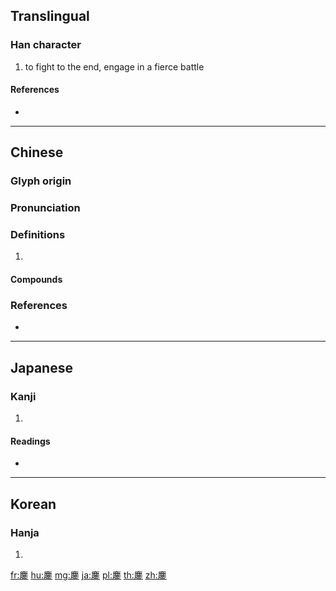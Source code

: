 {{character info/new}}
==Translingual==

===Han character===
{{Han char|rn=167|rad=金|as=11|sn=19|four=00109|canj=IPC}}

# to fight to the end, engage in a fierce battle

====References====
* {{Han ref|kx=1319.300|dkj=40799|hdz=64250.090|uh=93D6|ud=37846|bh=C3EF|bd=50159}}

----

==Chinese==
{{zh-forms}}

===Glyph origin===
{{Han etym}}

===Pronunciation===
{{zh-pron
|m=áo
|c=ou1,ngou1,ngou4
|mc=y
|oc=y
|cat=
}}

===Definitions===
{{zh-hanzi}}

# {{rfdef|zh}}

====Compounds====
{{zh-der|赤壁鏖兵|鏖兵|鏖兵赤壁|鏖戰|鏖糟}}

===References===
* {{R:yue:Hanzi}}

----

==Japanese==

===Kanji===
{{ja-kanji|grade=|rs=金11}}

# {{defn|lang=ja|sort=金11}}

====Readings====
* {{ja-readings|on=[[おう]] (ō)|kun=[[みなごろし]] (minagoroshi)|nanori=}}

----

==Korean==

===Hanja===
{{ko-hanja|hangeul=오|eumhun=|rv=o|mr=o|y=o}}

# {{defn|lang=ko|sort=金11}}

[[fr:鏖]]
[[hu:鏖]]
[[mg:鏖]]
[[ja:鏖]]
[[pl:鏖]]
[[th:鏖]]
[[zh:鏖]]